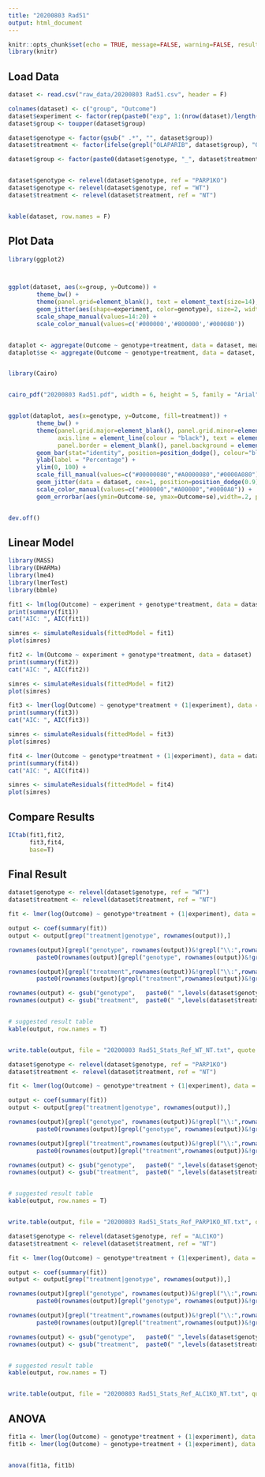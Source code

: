 ```yaml
---
title: "20200803 Rad51"
output: html_document
---
```



<style>
pre {
  overflow-x: auto;
}
pre code {
  word-wrap: normal;
  white-space: pre;
}
.table{
  width:auto;
  font-size: 10px;
}
</style>

```r
knitr::opts_chunk$set(echo = TRUE, message=FALSE, warning=FALSE, results=TRUE, fig.align='center', fig.height=5, fig.width=8)
library(knitr)
```


## Load Data


```r
dataset <- read.csv("raw_data/20200803 Rad51.csv", header = F)

colnames(dataset) <- c("group", "Outcome")
dataset$experiment <- factor(rep(paste0("exp", 1:(nrow(dataset)/length(levels(dataset$group)))), each = length(levels(dataset$group))))
dataset$group <- toupper(dataset$group)

dataset$genotype <- factor(gsub(" .*", "", dataset$group))
dataset$treatment <- factor(ifelse(grepl("OLAPARIB", dataset$group), "Olaparib", "NT"))

dataset$group <- factor(paste0(dataset$genotype, "_", dataset$treatment))


dataset$genotype <- relevel(dataset$genotype, ref = "PARP1KO")
dataset$genotype <- relevel(dataset$genotype, ref = "WT")
dataset$treatment <- relevel(dataset$treatment, ref = "NT")


kable(dataset, row.names = F)
```


## Plot Data


```r
library(ggplot2)



ggplot(dataset, aes(x=group, y=Outcome)) + 
        theme_bw() +
        theme(panel.grid=element_blank(), text = element_text(size=14), axis.text.x = element_text(angle = 90, hjust = 1)) +
        geom_jitter(aes(shape=experiment, color=genotype), size=2, width = 0.1) +        
        scale_shape_manual(values=14:20) +
        scale_color_manual(values=c('#000000','#800000','#000080'))


dataplot <- aggregate(Outcome ~ genotype+treatment, data = dataset, mean)
dataplot$se <- aggregate(Outcome ~ genotype+treatment, data = dataset, FUN = function(x){ sd(x)/sqrt(length(x))  })$Outcome


library(Cairo)


cairo_pdf("20200803 Rad51.pdf", width = 6, height = 5, family = "Arial")


ggplot(dataplot, aes(x=genotype, y=Outcome, fill=treatment)) + 
        theme_bw() +
        theme(panel.grid.major=element_blank(), panel.grid.minor=element_blank(), 
              axis.line = element_line(colour = "black"), text = element_text(size=14),
              panel.border = element_blank(), panel.background = element_blank()) +
        geom_bar(stat="identity", position=position_dodge(), colour="black") +
        ylab(label = "Percentage") +
        ylim(0, 100) +
        scale_fill_manual(values=c("#00000080","#A0000080","#0000A080")) +
        geom_jitter(data = dataset, cex=1, position=position_dodge(0.9),  aes(colour=treatment)) +
        scale_color_manual(values=c("#000000","#A00000","#0000A0")) +
        geom_errorbar(aes(ymin=Outcome-se, ymax=Outcome+se),width=.2, position=position_dodge(.9))


dev.off()
```



## Linear Model


```r
library(MASS)
library(DHARMa)
library(lme4)
library(lmerTest)
library(bbmle)
```


```r
fit1 <- lm(log(Outcome) ~ experiment + genotype*treatment, data = dataset)
print(summary(fit1))
cat("AIC: ", AIC(fit1))

simres <- simulateResiduals(fittedModel = fit1)
plot(simres)
```


```r
fit2 <- lm(Outcome ~ experiment + genotype*treatment, data = dataset)
print(summary(fit2))
cat("AIC: ", AIC(fit2))

simres <- simulateResiduals(fittedModel = fit2)
plot(simres)
```

```r
fit3 <- lmer(log(Outcome) ~ genotype*treatment + (1|experiment), data = dataset)
print(summary(fit3))
cat("AIC: ", AIC(fit3))

simres <- simulateResiduals(fittedModel = fit3)
plot(simres)
```

```r
fit4 <- lmer(Outcome ~ genotype*treatment + (1|experiment), data = dataset)
print(summary(fit4))
cat("AIC: ", AIC(fit4))

simres <- simulateResiduals(fittedModel = fit4)
plot(simres)
```


## Compare Results


```r
ICtab(fit1,fit2,
      fit3,fit4,
      base=T)
```

## Final Result

```r
dataset$genotype <- relevel(dataset$genotype, ref = "WT")
dataset$treatment <- relevel(dataset$treatment, ref = "NT")

fit <- lmer(log(Outcome) ~ genotype*treatment + (1|experiment), data = dataset)

output <- coef(summary(fit))
output <- output[grep("treatment|genotype", rownames(output)),]

rownames(output)[grepl("genotype", rownames(output))&!grepl("\\:",rownames(output))] <- 
        paste0(rownames(output)[grepl("genotype", rownames(output))&!grepl("\\:",rownames(output))], " in ", levels(dataset$treatment)[1])

rownames(output)[grepl("treatment",rownames(output))&!grepl("\\:",rownames(output))] <- 
        paste0(rownames(output)[grepl("treatment",rownames(output))&!grepl("\\:",rownames(output))], " in ", levels(dataset$genotype)[1])

rownames(output) <- gsub("genotype",   paste0(" ",levels(dataset$genotype)[1], " vs. "), rownames(output))
rownames(output) <- gsub("treatment",  paste0(" ",levels(dataset$treatment)[1], " vs. "), rownames(output))


# suggested result table
kable(output, row.names = T)


write.table(output, file = "20200803 Rad51_Stats_Ref_WT_NT.txt", quote = F, sep = "\t", row.names = T, col.names = NA)
```


```r
dataset$genotype <- relevel(dataset$genotype, ref = "PARP1KO")
dataset$treatment <- relevel(dataset$treatment, ref = "NT")

fit <- lmer(log(Outcome) ~ genotype*treatment + (1|experiment), data = dataset)

output <- coef(summary(fit))
output <- output[grep("treatment|genotype", rownames(output)),]

rownames(output)[grepl("genotype", rownames(output))&!grepl("\\:",rownames(output))] <- 
        paste0(rownames(output)[grepl("genotype", rownames(output))&!grepl("\\:",rownames(output))], " in ", levels(dataset$treatment)[1])

rownames(output)[grepl("treatment",rownames(output))&!grepl("\\:",rownames(output))] <- 
        paste0(rownames(output)[grepl("treatment",rownames(output))&!grepl("\\:",rownames(output))], " in ", levels(dataset$genotype)[1])

rownames(output) <- gsub("genotype",   paste0(" ",levels(dataset$genotype)[1], " vs. "), rownames(output))
rownames(output) <- gsub("treatment",  paste0(" ",levels(dataset$treatment)[1], " vs. "), rownames(output))


# suggested result table
kable(output, row.names = T)


write.table(output, file = "20200803 Rad51_Stats_Ref_PARP1KO_NT.txt", quote = F, sep = "\t", row.names = T, col.names = NA)
```


```r
dataset$genotype <- relevel(dataset$genotype, ref = "ALC1KO")
dataset$treatment <- relevel(dataset$treatment, ref = "NT")

fit <- lmer(log(Outcome) ~ genotype*treatment + (1|experiment), data = dataset)

output <- coef(summary(fit))
output <- output[grep("treatment|genotype", rownames(output)),]

rownames(output)[grepl("genotype", rownames(output))&!grepl("\\:",rownames(output))] <- 
        paste0(rownames(output)[grepl("genotype", rownames(output))&!grepl("\\:",rownames(output))], " in ", levels(dataset$treatment)[1])

rownames(output)[grepl("treatment",rownames(output))&!grepl("\\:",rownames(output))] <- 
        paste0(rownames(output)[grepl("treatment",rownames(output))&!grepl("\\:",rownames(output))], " in ", levels(dataset$genotype)[1])

rownames(output) <- gsub("genotype",   paste0(" ",levels(dataset$genotype)[1], " vs. "), rownames(output))
rownames(output) <- gsub("treatment",  paste0(" ",levels(dataset$treatment)[1], " vs. "), rownames(output))


# suggested result table
kable(output, row.names = T)


write.table(output, file = "20200803 Rad51_Stats_Ref_ALC1KO_NT.txt", quote = F, sep = "\t", row.names = T, col.names = NA)
```


## ANOVA


```r
fit1a <- lmer(log(Outcome) ~ genotype*treatment + (1|experiment), data = dataset)
fit1b <- lmer(log(Outcome) ~ genotype+treatment + (1|experiment), data = dataset)


anova(fit1a, fit1b)

```

